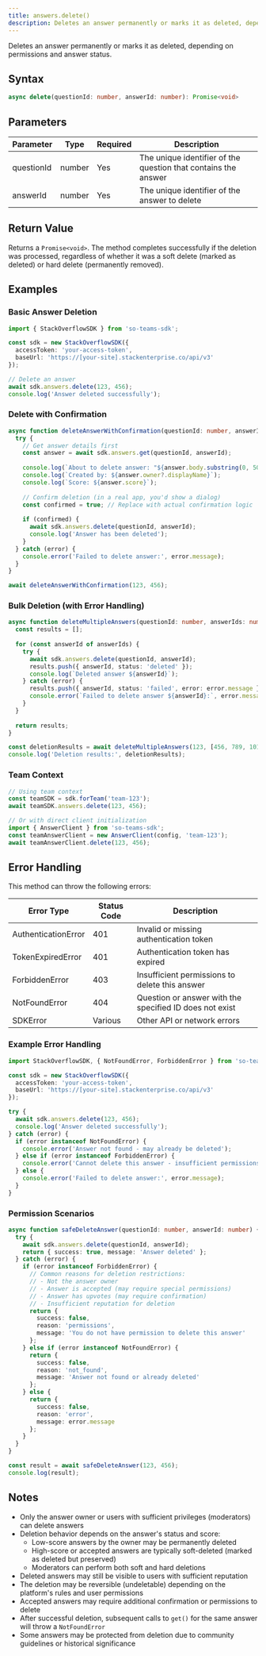 ```yaml
---
title: answers.delete()
description: Deletes an answer permanently or marks it as deleted, depending on permissions and answer status.
---
```


Deletes an answer permanently or marks it as deleted, depending on permissions and answer status.

## Syntax

```typescript
async delete(questionId: number, answerId: number): Promise<void>
```

## Parameters

| Parameter | Type | Required | Description |
|-----------|------|----------|-------------|
| questionId | number | Yes | The unique identifier of the question that contains the answer |
| answerId | number | Yes | The unique identifier of the answer to delete |

## Return Value

Returns a `Promise<void>`. The method completes successfully if the deletion was processed, regardless of whether it was a soft delete (marked as deleted) or hard delete (permanently removed).

## Examples

### Basic Answer Deletion

```typescript
import { StackOverflowSDK } from 'so-teams-sdk';

const sdk = new StackOverflowSDK({
  accessToken: 'your-access-token',
  baseUrl: 'https://[your-site].stackenterprise.co/api/v3'
});

// Delete an answer
await sdk.answers.delete(123, 456);
console.log('Answer deleted successfully');
```

### Delete with Confirmation

```typescript
async function deleteAnswerWithConfirmation(questionId: number, answerId: number) {
  try {
    // Get answer details first
    const answer = await sdk.answers.get(questionId, answerId);
    
    console.log(`About to delete answer: "${answer.body.substring(0, 50)}..."`);
    console.log(`Created by: ${answer.owner?.displayName}`);
    console.log(`Score: ${answer.score}`);
    
    // Confirm deletion (in a real app, you'd show a dialog)
    const confirmed = true; // Replace with actual confirmation logic
    
    if (confirmed) {
      await sdk.answers.delete(questionId, answerId);
      console.log('Answer has been deleted');
    }
  } catch (error) {
    console.error('Failed to delete answer:', error.message);
  }
}

await deleteAnswerWithConfirmation(123, 456);
```

### Bulk Deletion (with Error Handling)

```typescript
async function deleteMultipleAnswers(questionId: number, answerIds: number[]) {
  const results = [];
  
  for (const answerId of answerIds) {
    try {
      await sdk.answers.delete(questionId, answerId);
      results.push({ answerId, status: 'deleted' });
      console.log(`Deleted answer ${answerId}`);
    } catch (error) {
      results.push({ answerId, status: 'failed', error: error.message });
      console.error(`Failed to delete answer ${answerId}:`, error.message);
    }
  }
  
  return results;
}

const deletionResults = await deleteMultipleAnswers(123, [456, 789, 101]);
console.log('Deletion results:', deletionResults);
```

### Team Context

```typescript
// Using team context
const teamSDK = sdk.forTeam('team-123');
await teamSDK.answers.delete(123, 456);

// Or with direct client initialization
import { AnswerClient } from 'so-teams-sdk';
const teamAnswerClient = new AnswerClient(config, 'team-123');
await teamAnswerClient.delete(123, 456);
```

## Error Handling

This method can throw the following errors:

| Error Type | Status Code | Description |
|------------|-------------|-------------|
| AuthenticationError | 401 | Invalid or missing authentication token |
| TokenExpiredError | 401 | Authentication token has expired |
| ForbiddenError | 403 | Insufficient permissions to delete this answer |
| NotFoundError | 404 | Question or answer with the specified ID does not exist |
| SDKError | Various | Other API or network errors |

### Example Error Handling

```typescript
import StackOverflowSDK, { NotFoundError, ForbiddenError } from 'so-teams-sdk';

const sdk = new StackOverflowSDK({
  accessToken: 'your-access-token',
  baseUrl: 'https://[your-site].stackenterprise.co/api/v3'
});

try {
  await sdk.answers.delete(123, 456);
  console.log('Answer deleted successfully');
} catch (error) {
  if (error instanceof NotFoundError) {
    console.error('Answer not found - may already be deleted');
  } else if (error instanceof ForbiddenError) {
    console.error('Cannot delete this answer - insufficient permissions');
  } else {
    console.error('Failed to delete answer:', error.message);
  }
}
```

### Permission Scenarios

```typescript
async function safeDeleteAnswer(questionId: number, answerId: number) {
  try {
    await sdk.answers.delete(questionId, answerId);
    return { success: true, message: 'Answer deleted' };
  } catch (error) {
    if (error instanceof ForbiddenError) {
      // Common reasons for deletion restrictions:
      // - Not the answer owner
      // - Answer is accepted (may require special permissions)
      // - Answer has upvotes (may require confirmation)
      // - Insufficient reputation for deletion
      return { 
        success: false, 
        reason: 'permissions', 
        message: 'You do not have permission to delete this answer' 
      };
    } else if (error instanceof NotFoundError) {
      return { 
        success: false, 
        reason: 'not_found', 
        message: 'Answer not found or already deleted' 
      };
    } else {
      return { 
        success: false, 
        reason: 'error', 
        message: error.message 
      };
    }
  }
}

const result = await safeDeleteAnswer(123, 456);
console.log(result);
```

## Notes

- Only the answer owner or users with sufficient privileges (moderators) can delete answers
- Deletion behavior depends on the answer's status and score:
  - Low-score answers by the owner may be permanently deleted
  - High-score or accepted answers are typically soft-deleted (marked as deleted but preserved)
  - Moderators can perform both soft and hard deletions
- Deleted answers may still be visible to users with sufficient reputation
- The deletion may be reversible (undeletable) depending on the platform's rules and user permissions
- Accepted answers may require additional confirmation or permissions to delete
- After successful deletion, subsequent calls to `get()` for the same answer will throw a `NotFoundError`
- Some answers may be protected from deletion due to community guidelines or historical significance